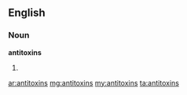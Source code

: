 ==English==

===Noun===
'''antitoxins'''

# {{plural of|[[antitoxin]]}}

[[ar:antitoxins]]
[[mg:antitoxins]]
[[my:antitoxins]]
[[ta:antitoxins]]